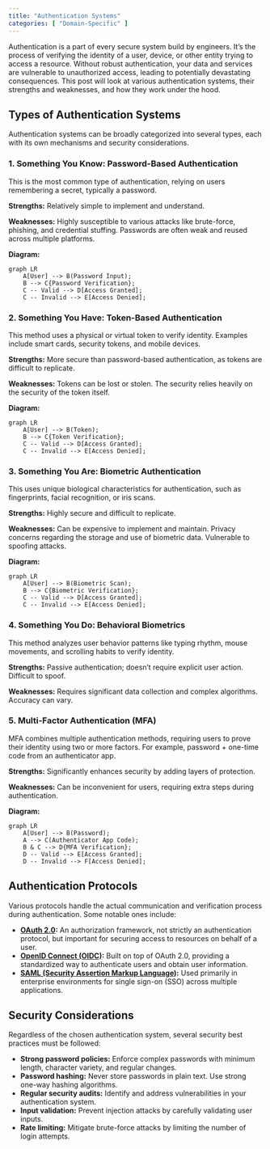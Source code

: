 ```yaml
---
title: "Authentication Systems"
categories: [ "Domain-Specific" ]
---
```


Authentication is a part of every secure system build by engineers. It's the process of verifying the identity of a user, device, or other entity trying to access a resource. Without robust authentication, your data and services are vulnerable to unauthorized access, leading to potentially devastating consequences. This post will look at various authentication systems, their strengths and weaknesses, and how they work under the hood.

## Types of Authentication Systems

Authentication systems can be broadly categorized into several types, each with its own mechanisms and security considerations.

### 1. Something You Know: Password-Based Authentication

This is the most common type of authentication, relying on users remembering a secret, typically a password.

**Strengths:** Relatively simple to implement and understand.

**Weaknesses:** Highly susceptible to various attacks like brute-force, phishing, and credential stuffing. Passwords are often weak and reused across multiple platforms.

**Diagram:**

```mermaid
graph LR
    A[User] --> B(Password Input);
    B --> C{Password Verification};
    C -- Valid --> D[Access Granted];
    C -- Invalid --> E[Access Denied];
```

### 2. Something You Have: Token-Based Authentication

This method uses a physical or virtual token to verify identity. Examples include smart cards, security tokens, and mobile devices.

**Strengths:** More secure than password-based authentication, as tokens are difficult to replicate.

**Weaknesses:** Tokens can be lost or stolen. The security relies heavily on the security of the token itself.

**Diagram:**

```mermaid
graph LR
    A[User] --> B(Token);
    B --> C{Token Verification};
    C -- Valid --> D[Access Granted];
    C -- Invalid --> E[Access Denied];
```

### 3. Something You Are: Biometric Authentication

This uses unique biological characteristics for authentication, such as fingerprints, facial recognition, or iris scans.

**Strengths:** Highly secure and difficult to replicate.

**Weaknesses:** Can be expensive to implement and maintain. Privacy concerns regarding the storage and use of biometric data. Vulnerable to spoofing attacks.

**Diagram:**

```mermaid
graph LR
    A[User] --> B(Biometric Scan);
    B --> C{Biometric Verification};
    C -- Valid --> D[Access Granted];
    C -- Invalid --> E[Access Denied];
```

### 4. Something You Do: Behavioral Biometrics

This method analyzes user behavior patterns like typing rhythm, mouse movements, and scrolling habits to verify identity.

**Strengths:** Passive authentication; doesn't require explicit user action. Difficult to spoof.

**Weaknesses:** Requires significant data collection and complex algorithms. Accuracy can vary.

### 5. Multi-Factor Authentication (MFA)

MFA combines multiple authentication methods, requiring users to prove their identity using two or more factors. For example, password + one-time code from an authenticator app.

**Strengths:** Significantly enhances security by adding layers of protection.

**Weaknesses:** Can be inconvenient for users, requiring extra steps during authentication.

**Diagram:**

```mermaid
graph LR
    A[User] --> B(Password);
    A --> C(Authenticator App Code);
    B & C --> D{MFA Verification};
    D -- Valid --> E[Access Granted];
    D -- Invalid --> F[Access Denied];
```

## Authentication Protocols

Various protocols handle the actual communication and verification process during authentication. Some notable ones include:

-   **[OAuth 2.0](https://oauth.net/2/):** An authorization framework, not strictly an authentication protocol, but important for securing access to resources on behalf of a user.
-   **[OpenID Connect (OIDC)](https://openid.net/connect/):** Built on top of OAuth 2.0, providing a standardized way to authenticate users and obtain user information.
-   **[SAML (Security Assertion Markup Language)](https://en.wikipedia.org/wiki/Security_Assertion_Markup_Language):** Used primarily in enterprise environments for single sign-on (SSO) across multiple applications.

## Security Considerations

Regardless of the chosen authentication system, several security best practices must be followed:

-   **Strong password policies:** Enforce complex passwords with minimum length, character variety, and regular changes.
-   **Password hashing:** Never store passwords in plain text. Use strong one-way hashing algorithms.
-   **Regular security audits:** Identify and address vulnerabilities in your authentication system.
-   **Input validation:** Prevent injection attacks by carefully validating user inputs.
-   **Rate limiting:** Mitigate brute-force attacks by limiting the number of login attempts.